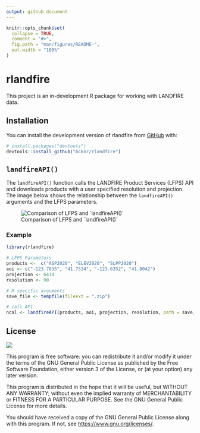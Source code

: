 ```yaml
---
output: github_document
---
```


<!-- README.md is generated from README.Rmd. Please edit that file -->

```r
knitr::opts_chunk$set(
  collapse = TRUE,
  comment = "#>",
  fig.path = "man/figures/README-",
  out.width = "100%"
)
```

# rlandfire

<!-- badges: start -->

<!-- badges: end -->

This project is an in-development R package for working with LANDFIRE data.

## Installation

You can install the development version of rlandfire from [GitHub](https://github.com/) with:

``` r
# install.packages("devtools")
devtools::install_github("bcknr/rlandfire")
```

## `landfireAPI()`

The `landfireAPI()` function calls the LANDFIRE Product Services (LFPS) API and downloads products with a user specified resolution and projection. The image below shows the relationship between the `landfireAPI()` arguments and the LFPS parameters.

![Comparison of LFPS and \`landfireAPI()\`](img/lfps.png)

### Example

```r
library(rlandfire)

# LFPS Parameters
products <-  c("ASP2020", "ELEV2020", "SLPP2020")
aoi <- c("-123.7835", "41.7534", "-123.6352", "41.8042")
projection <- 6414
resolution <- 90

# R specific arguments
save_file <- tempfile(fileext = ".zip")

# call API
ncal <- landfireAPI(products, aoi, projection, resolution, path = save_file)
```

## License

[![](https://img.shields.io/github/license/bcknr/rlandfire?color=green&logo=https%253A%252F%252Fwww.gnu.org%252Flicenses%252Fgpl-3.0.html)](https://www.gnu.org/licenses/gpl-3.0.html)

This program is free software: you can redistribute it and/or modify it under the terms of the GNU General Public License as published by the Free Software Foundation, either version 3 of the License, or (at your option) any later version.

This program is distributed in the hope that it will be useful, but WITHOUT ANY WARRANTY; without even the implied warranty of MERCHANTABILITY or FITNESS FOR A PARTICULAR PURPOSE. See the GNU General Public License for more details.

You should have received a copy of the GNU General Public License along with this program. If not, see <https://www.gnu.org/licenses/>.

